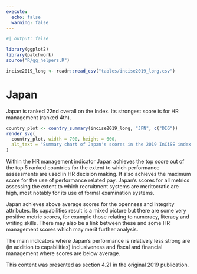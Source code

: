 ```yaml
---
execute:
  echo: false
  warning: false
---
```


<!-- DO NOT EDIT THIS FILE --->
<!-- AUTO GENERATED FROM r/generate_country_qmd.r --->

```r
#| output: false

library(ggplot2)
library(patchwork)
source("R/gg_helpers.R")

incise2019_long <- readr::read_csv("tables/incise2019_long.csv")

```

# Japan {#sec-country-jpn .unnumbered}

:::{.lead}
Japan is ranked 22nd overall on the Index. Its strongest score is for HR
management (ranked 4th).
:::

```r
country_plot <- country_summary(incise2019_long, "JPN", c("DIG"))
render_svg(
  country_plot, width = 700, height = 600,
  alt_text = "Summary chart of Japan's scores in the 2019 InCiSE index."
)
```

Within the HR management indicator Japan achieves the top score out of the
top 5 ranked countries for the extent to which performance assessments are used
in HR decision making. It also achieves the maximum score for the use of
performance related pay. Japan's scores for all metrics assessing the extent to
which recruitment systems are meritocratic are high, most notably for its use
of formal examination systems.

Japan achieves above average scores for the openness and integrity attributes.
Its capabilities result is a mixed picture but there are some very positive
metric scores, for example those relating to numeracy, literacy and writing
skills. There may also be a link between these and some HR management scores
which may merit further analysis.

The main indicators where Japan's performance is relatively less strong are (in
addition to capabilities) inclusiveness and fiscal and financial management
where scores are below average.

::: {.callout-note .crf title="Cross-referencing note" icon="false"}
This content was presented as section 4.21 in the original 2019 publication.
:::
